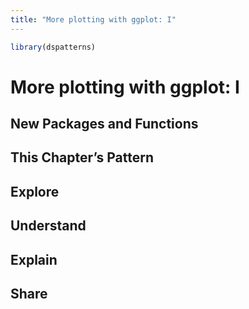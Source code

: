 ```yaml
---
title: "More plotting with ggplot: I"
---
```


```r
library(dspatterns)
```

# More plotting with ggplot: I

## New Packages and Functions  

## This Chapter's Pattern

## Explore

## Understand

## Explain

## Share


